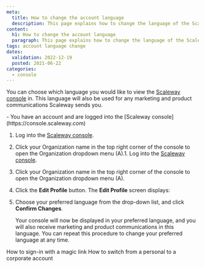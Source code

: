 ```yaml
---
meta:
  title: How to change the account language
  description: This page explains how to change the language of the Scaleway console
content:
  h1: How to change the account language
  paragraph: This page explains how to change the language of the Scaleway console
tags: account language change 
dates:
  validation: 2022-12-19
  posted: 2021-06-22
categories:
  - console
---
```


You can choose which language you would like to view the [Scaleway console](/console/my-account/concepts/#console) in. This language will also be used for any marketing and product communications Scaleway sends you.

<Message type="requirement">
  - You have an account and are logged into the [Scaleway console](https://console.scaleway.com) 
</Message>


1. Log into the [Scaleway console](https://console.scaleway.com).
    <Lightbox src="scaleway-console-menu.webp" alt="" />
2. Click your Organization name in the top right corner of the console to open the Organization dropdown menu (A).1. Log into the [Scaleway console](https://console.scaleway.com).
    <Lightbox src="scaleway-console-menu.webp" alt="" />
2. Click your Organization name in the top right corner of the console to open the Organization dropdown menu (A).
4. Click the **Edit Profile** button. The **Edit Profile** screen displays:
    <Lightbox src="scaleway-edit-profile.webp" alt="" />
5. Choose your preferred language from the drop-down list, and click **Confirm Changes**.

    Your console will now be displayed in your preferred language, and you will also receive marketing and product communications in this language. You can repeat this procedure to change your preferred language at any time.


<Navigation title="See Also">
 <PreviousButton to="/console/my-account/how-to/sign-in-with-magic-link/">How to sign-in with a magic link</PreviousButton>
 <NextButton to="/console/my-account/how-to/switch-account-to-corporate">How to switch from a personal to a corporate account</NextButton>
</Navigation>
